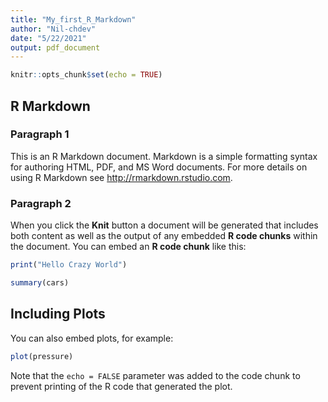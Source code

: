 ```yaml
---
title: "My_first_R_Markdown"
author: "Nil-chdev"
date: "5/22/2021"
output: pdf_document
---
```


```r
knitr::opts_chunk$set(echo = TRUE)
```

## R Markdown

### Paragraph 1

This is an R Markdown document. Markdown is a simple formatting syntax for authoring HTML, PDF, and MS Word documents. For more details on using R Markdown see <http://rmarkdown.rstudio.com>.

### Paragraph 2

When you click the **Knit** button a document will be generated that includes both content as well as the output of any embedded **R code chunks** within the document. You can embed an **R code chunk** like this:

```r
print("Hello Crazy World")
```

```r
summary(cars)
```

## Including Plots

You can also embed plots, for example:

```r
plot(pressure)
```

Note that the `echo = FALSE` parameter was added to the code chunk to prevent printing of the R code that generated the plot.

